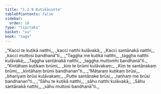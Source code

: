 ```yaml
---
title: "1.2.9 Kuṭikāsutta"
tableOfContents: false
sidebar:
  order: 10
type: "tipitaka"
basket: "su"
book: "saga"
---
```



<DynamicBreadcrumb />

<Division number="19" book="saga" bookNo="12" page="8">

<Paragraph number="60" type="verses" book="saga">
_“Kacci te kuṭikā natthi,_  
_kacci natthi kulāvakā;_  
_Kacci santānakā natthi,_  
_kacci muttosi bandhanā”ti._  

</Paragraph>

<Paragraph number="61" type="verses" book="saga">
_“Taggha me kuṭikā natthi,_  
_taggha natthi kulāvakā;_  
_Taggha santānakā natthi,_  
_taggha muttomhi bandhanā”ti._  

</Paragraph>

<Paragraph number="62" type="verses" book="saga">
_“Kintāhaṃ kuṭikaṃ brūmi,_  
_kiṃ te brūmi kulāvakaṃ;_  
_Kiṃ te santānakaṃ brūmi,_  
_kintāhaṃ brūmi bandhanan”ti._  

</Paragraph>

<Paragraph number="63" type="verses" book="saga">
_“Mātaraṃ kuṭikaṃ brūsi,_  
_bhariyaṃ brūsi kulāvakaṃ;_  
_Putte santānake brūsi,_  
_taṇhaṃ me brūsi bandhanan”ti._  

</Paragraph>

<Paragraph number="64" type="verses" book="saga">
_“Sāhu te kuṭikā natthi,_  
_sāhu natthi kulāvakā;_  
_Sāhu santānakā natthi,_  
_sāhu muttosi bandhanā”ti._
</Paragraph>
</Division>